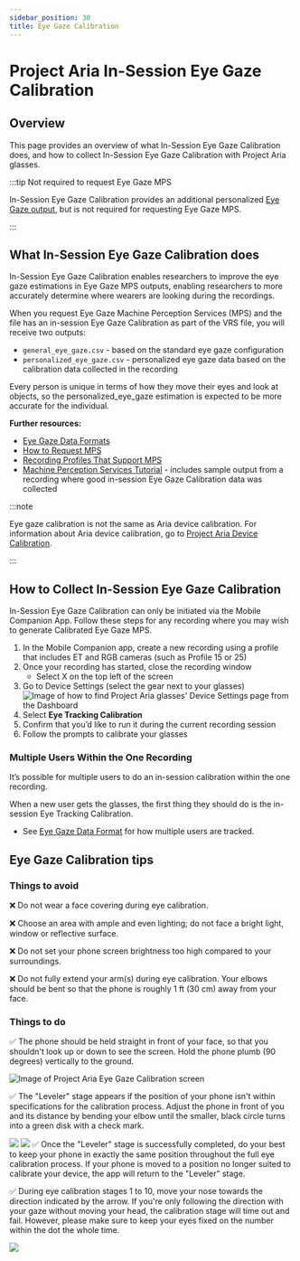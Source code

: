 ```yaml
---
sidebar_position: 30
title: Eye Gaze Calibration
---
```


# Project Aria In-Session Eye Gaze Calibration


## Overview

This page provides an overview of what In-Session Eye Gaze Calibration does, and how to collect In-Session Eye Gaze Calibration with Project Aria glasses.

:::tip Not required to request Eye Gaze MPS

In-Session Eye Gaze Calibration provides an additional personalized [Eye Gaze output](/docs/data_formats/mps/mps_eye_gaze), but is not required for requesting Eye Gaze MPS.

:::


## What In-Session Eye Gaze Calibration does

In-Session Eye Gaze Calibration enables researchers to improve the eye gaze estimations in Eye Gaze MPS outputs, enabling researchers to more accurately determine where wearers are looking during the recordings.

When you request Eye Gaze Machine Perception Services (MPS) and the file has an in-session Eye Gaze Calibration as part of the VRS file, you will receive two outputs:

* `general_eye_gaze.csv` - based on the standard eye gaze configuration
* `personalized_eye_gaze.csv` - personalized eye gaze data based on the calibration data collected in the recording

Every person is unique in terms of how they move their eyes and look at objects, so the personalized_eye_gaze estimation is expected to be more accurate for the individual.

**Further resources:**

* [Eye Gaze Data Formats](/docs/data_formats/mps/mps_eye_gaze)
* [How to Request MPS](/docs/ARK/mps/request_mps)
* [Recording Profiles That Support MPS](/docs/ARK/glasses_manual/profile_guide#recording-profiles-that-support-mps)
* [Machine Perception Services Tutorial](/docs/data_utilities/getting_started) - includes sample output from a recording where good in-session Eye Gaze Calibration data was collected

:::note

Eye gaze calibration is not the same as Aria device calibration. For information about Aria device calibration, go to [Project Aria Device Calibration](/docs/tech_spec/device_calibration).

:::

## How to Collect In-Session Eye Gaze Calibration

In-Session Eye Gaze Calibration can only be initiated via the Mobile Companion App. Follow these steps for any recording where you may wish to generate Calibrated Eye Gaze MPS.


1. In the Mobile Companion app, create a new recording using a profile that includes ET and RGB cameras (such as Profile 15 or 25)
2. Once your recording has started, close the recording window
    * Select X on the top left of the screen
3. Go to Device Settings (select the gear next to your glasses)
![Image of how to find Project Aria glasses' Device Settings page from the Dashboard](/img/ARK/mobile_app_device_settings.png)
4. Select **Eye Tracking Calibration**
5. Confirm that you’d like to run it during the current recording session
6. Follow the prompts to calibrate your glasses



### Multiple Users Within the One Recording

It’s possible for multiple users to do an in-session calibration within the one recording.


When a new user gets the glasses, the first thing they should do is the in-session Eye Tracking Calibration.

* See [Eye Gaze Data Format](/docs/data_formats/mps/mps_eye_gaze) for how multiple users are tracked.


## Eye Gaze Calibration tips

### Things to avoid

❌ Do not wear a face covering during eye calibration.

❌ Choose an area with ample and even lighting; do not face a bright light, window or reflective surface.

❌ Do not set your phone screen brightness too high compared to your surroundings.

❌ Do not fully extend your arm(s) during eye calibration. Your elbows should be bent so that the phone is roughly 1 ft (30 cm) away from your face.

### Things to do

✅ The phone should be held straight in front of your face, so that you shouldn't look up or down to see the screen. Hold the phone plumb (90 degrees) vertically to the ground.

![Image of Project Aria Eye Gaze Calibration screen](/img/ARK/eye_calibration.png)

✅ The "Leveler" stage appears if the position of your phone isn't within specifications for the calibration process. Adjust the phone in front of you and its distance by bending your elbow until the smaller, black circle turns into a green disk with a check mark.

![](/img/ARK/eye_calibration_leveler_stage.png)
![](/img/ARK/eye_calibration_leveler_success.png)
✅ Once the "Leveler" stage is successfully completed, do your best to keep your phone in exactly the same position throughout the full eye calibration process. If your phone is moved to a position no longer suited to calibrate your device, the app will return to the "Leveler" stage.

✅ During eye calibration stages 1 to 10, move your nose towards the direction indicated by the arrow. If you're only following the direction with your gaze without moving your head, the calibration stage will time out and fail. However, please make sure to keep your eyes fixed on the number within the dot the whole time.

![](/img/ARK/eye_calibration_pointer.jpg)
